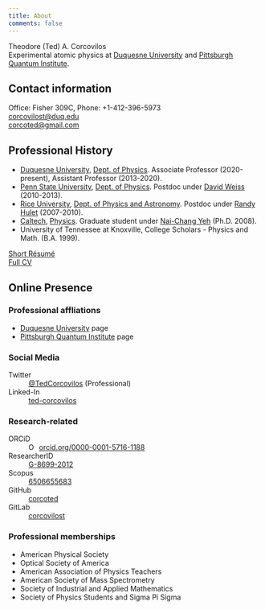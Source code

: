 ```yaml
---
title: About
comments: false
---
```


Theodore (Ted) A. Corcovilos<br />
Experimental atomic physics at [Duquesne University](http://www.duq.edu) and [Pittsburgh Quantum Institute](http://www.pqi.org).

## Contact information
Office: Fisher 309C, Phone: +1-412-396-5973<br />
[corcovilost@duq.edu](mailto:corcovilost@duq.edu)<br />
[corcoted@gmail.com](mailto:corcoted@gmail.com)


## Professional History
* [Duquesne University](http://www.duq.edu), [Dept. of Physics](http://www.duq.edu/academics/schools/natural-and-environmental-sciences/academic-programs/physics).  Associate Professor (2020-present), Assistant Professor (2013-2020).
* [Penn State University](http://www.psu.edu), [Dept. of Physics](http://www.phys.psu.edu/).  Postdoc under [David Weiss](http://sites.psu.edu/dsweiss/) (2010-2013).
* [Rice University](http://www.rice.edu), [Dept. of Physics and Astronomy](http://physics.rice.edu/). Postdoc under [Randy Hulet](http://atomcool.rice.edu) (2007-2010).
* [Caltech](http://www.caltech.edu), [Physics](https://www.pma.caltech.edu/research-and-academics/physics).  Graduate student under [Nai-Chang Yeh](http://yehgroup.caltech.edu/) (Ph.D. 2008).
* University of Tennessee at Knoxville, College Scholars - Physics and Math. (B.A. 1999).

[Short Résumé](/assets/docs/Corcovilos-resume.pdf)<br />
[Full CV](/assets/docs/Corcovilos-CV-pub.pdf)

## Online Presence
### Professional affliations
* [Duquesne University](https://www.duq.edu/faculty-and-staff/theodore-a-corcovilos.php) page
* [Pittsburgh Quantum Institute](https://www.pqi.org/people/theodore-corcovilos) page

### Social Media
Twitter
: [@TedCorcovilos](http://www.twitter.com/TedCorcovilos) (Professional)

Linked-In
: [ted-corcovilos](https://www.linkedin.com/in/ted-corcovilos)

### Research-related
ORCiD
: <a href="https://orcid.org/0000-0001-5716-1188" target="orcid.widget" rel="noopener noreferrer" style="vertical-align:top;"><img src="https://orcid.org/sites/default/files/images/orcid_16x16.png" style="width:1em;margin-right:.5em;" alt="ORCID iD icon">orcid.org/0000-0001-5716-1188</a>

ResearcherID
: <span id='badgeCont525999' style='width:26px'><script src='http://labs.researcherid.com/mashlets?el=badgeCont525999&mashlet=badge&showTitle=false&className=a&rid=G-8699-2012&size=small'></script></span> [G-8699-2012](http://www.researcherid.com/rid/G-8699-2012)

Scopus
: [6506655683](https://www.scopus.com/authid/detail.uri?authorId=6506655683)

GitHub
: [corcoted](https://github.com/corcoted)

GitLab
: [corcovilost](https://gitlab.com/corcovilost)

### Professional memberships
* American Physical Society
* Optical Society of America
* American Association of Physics Teachers
* American Society of Mass Spectrometry
* Society of Industrial and Applied Mathematics
* Society of Physics Students and Sigma Pi Sigma

<!-- *[Website colophon](/colophon)* -->
